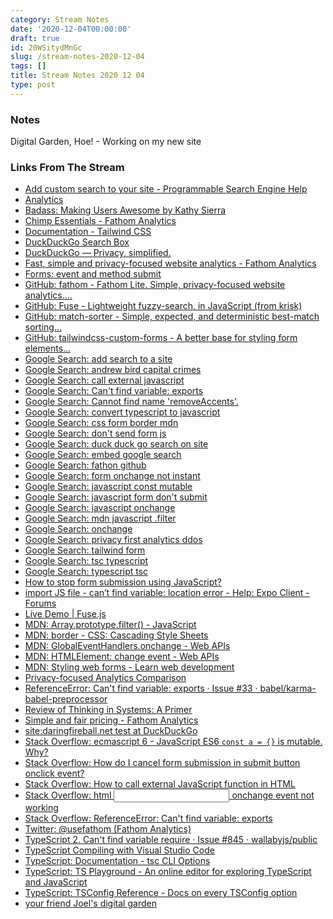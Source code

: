 ```yaml
---
category: Stream Notes
date: '2020-12-04T00:00:00'
draft: true
id: 20WSitydMnGc
slug: /stream-notes-2020-12-04
tags: []
title: Stream Notes 2020 12 04
type: post
---
```


### Notes

Digital Garden, Hoe!  - Working on my new site

### Links From The Stream

- [Add custom search to your site - Programmable Search Engine Help](https://support.google.com/programmable-search/answer/4513903?hl=en)
- [Analytics](https://analytics.google.com/analytics/web/#/report-home/a31091303w57771349p58950178)
- [Badass: Making Users Awesome by Kathy Sierra](https://joelhooks.com/badass-making-users-awesome-by-kathy-sierra)
- [Chimp Essentials - Fathom Analytics](https://app.usefathom.com/share/sqqvo/chimp+essentials#/?range=last_7_days&site=47)
- [Documentation - Tailwind CSS](https://tailwindcss.com/docs)
- [DuckDuckGo Search Box](https://duckduckgo.com/search_box)
- [DuckDuckGo — Privacy, simplified.](https://duckduckgo.com/)
- [Fast, simple and privacy-focused website analytics - Fathom Analytics](https://usefathom.com/)
- [Forms: event and method submit](https://javascript.info/forms-submit)
- [GitHub: fathom - Fathom Lite. Simple, privacy-focused website analytics....](https://github.com/usefathom/fathom)
- [GitHub: Fuse - Lightweight fuzzy-search, in JavaScript (from krisk)](https://github.com/krisk/Fuse)
- [GitHub: match-sorter - Simple, expected, and deterministic best-match sorting...](https://github.com/kentcdodds/match-sorter)
- [GitHub: tailwindcss-custom-forms - A better base for styling form elements...](https://github.com/tailwindlabs/tailwindcss-custom-forms)
- [Google Search: add search to a site](https://www.google.com/search?client=safari&rls=en&q=add+search+to+a+site&ie=UTF-8&oe=UTF-8)
- [Google Search: andrew bird capital crimes](https://www.google.com/search?client=safari&rls=en&q=andrew+bird+capital+crimes&ie=UTF-8&oe=UTF-8)
- [Google Search: call external javascript](https://www.google.com/search?client=safari&rls=en&q=call+external+javascript&ie=UTF-8&oe=UTF-8)
- [Google Search: Can't find variable: exports](https://www.google.com/search?client=safari&rls=en&q=Can%27t+find+variable:+exports&ie=UTF-8&oe=UTF-8)
- [Google Search: Cannot find name 'removeAccents'.](https://www.google.com/search?client=safari&rls=en&q=Cannot+find+name+%27removeAccents%27.&ie=UTF-8&oe=UTF-8)
- [Google Search: convert typescript to javascript](https://www.google.com/search?newwindow=1&client=safari&rls=en&ei=j-fKX-3zCYP45gKX_ZGADQ&q=convert+typescript+to+javascript&oq=convert+typescript+to+javascript&gs_lcp=CgZwc3ktYWIQAzICCAAyAggAMgIIADIGCAAQBxAeMgYIABAHEB4yAggAMgIIADICCAAyAggAMgQIABAeOgQIABBHOggIABAHEAoQHjoECAAQDVDWPFjsRWCWSGgAcAJ4AYABxAGIAZMGkgEDNy4xmAEAoAEBqgEHZ3dzLXdpesgBCMABAQ&sclient=psy-ab&ved=0ahUKEwit98Ce3bXtAhUDvFkKHZd-BNAQ4dUDCAw&uact=5)
- [Google Search: css form border mdn](https://www.google.com/search?newwindow=1&client=safari&rls=en&ei=kfXKX-_QMLH85gLfu46YBA&q=css+form+border+mdn&oq=css+form+border+mdn&gs_lcp=CgZwc3ktYWIQAzIICCEQFhAdEB4yCAghEBYQHRAeMggIIRAWEB0QHjoECAAQRzoFCAAQyQM6AggAOgYIABAWEB46BQghEKABUIENWM8YYPkZaAFwAngAgAF2iAGDA5IBAzMuMZgBAKABAaoBB2d3cy13aXrIAQjAAQE&sclient=psy-ab&ved=0ahUKEwiv3d_M6rXtAhUxvlkKHd-dA0MQ4dUDCAw&uact=5)
- [Google Search: don't send form js](https://www.google.com/search?client=safari&rls=en&q=don%27t+send+form+js&ie=UTF-8&oe=UTF-8)
- [Google Search: duck duck go search on site](https://www.google.com/search?client=safari&rls=en&q=duck+duck+go+search+on+site&ie=UTF-8&oe=UTF-8)
- [Google Search: embed google search](https://www.google.com/search?client=safari&rls=en&q=embed+google+search&ie=UTF-8&oe=UTF-8)
- [Google Search: fathon github](https://www.google.com/search?client=safari&rls=en&q=fathon+github&ie=UTF-8&oe=UTF-8)
- [Google Search: form onchange not instant](https://www.google.com/search?client=safari&rls=en&q=form+onchange+not+instant&ie=UTF-8&oe=UTF-8)
- [Google Search: javascript const mutable](https://www.google.com/search?client=safari&rls=en&q=javascript+const+mutable&ie=UTF-8&oe=UTF-8)
- [Google Search: javascript form don't submit](https://www.google.com/search?client=safari&rls=en&q=javascript+form+don%27t+submit&ie=UTF-8&oe=UTF-8)
- [Google Search: javascript onchange](https://www.google.com/search?client=safari&rls=en&q=javascript+onchange&ie=UTF-8&oe=UTF-8)
- [Google Search: mdn javascript .filter](https://www.google.com/search?client=safari&rls=en&q=mdn+javascript+.filter&ie=UTF-8&oe=UTF-8)
- [Google Search: onchange](https://www.google.com/search?client=safari&rls=en&q=onchange&ie=UTF-8&oe=UTF-8)
- [Google Search: privacy first analytics ddos](https://www.google.com/search?q=privacy+first+analytics+ddos&newwindow=1&client=safari&rls=en&source=lnt&tbs=qdr:m&sa=X&ved=2ahUKEwj5sKn_1bXtAhWJwVkKHWx2DHQQpwV6BAgFECI&biw=1152&bih=587)
- [Google Search: tailwind form](https://www.google.com/search?client=safari&rls=en&q=tailwind+form&ie=UTF-8&oe=UTF-8)
- [Google Search: tsc typescript](https://www.google.com/search?client=safari&rls=en&q=tsc+typescript&ie=UTF-8&oe=UTF-8)
- [Google Search: typescript tsc](https://www.google.com/search?client=safari&rls=en&q=typescript+tsc&ie=UTF-8&oe=UTF-8)
- [How to stop form submission using JavaScript?](https://www.tutorialspoint.com/How-to-stop-form-submission-using-JavaScript)
- [import JS file - can’t find variable: location error - Help: Expo Client - Forums](https://forums.expo.io/t/import-js-file-can-t-find-variable-location-error/38065)
- [Live Demo | Fuse.js](https://fusejs.io/demo.html)
- [MDN: Array.prototype.filter() - JavaScript](https://developer.mozilla.org/en-US/docs/Web/JavaScript/Reference/Global_Objects/Array/filter)
- [MDN: border - CSS: Cascading Style Sheets](https://developer.mozilla.org/en-US/docs/Web/CSS/border)
- [MDN: GlobalEventHandlers.onchange - Web APIs](https://developer.mozilla.org/en-US/docs/Web/API/GlobalEventHandlers/onchange)
- [MDN: HTMLElement: change event - Web APIs](https://developer.mozilla.org/en-US/docs/Web/API/HTMLElement/change_event)
- [MDN: Styling web forms - Learn web development](https://developer.mozilla.org/en-US/docs/Learn/Forms/Styling_web_forms)
- [Privacy-focused Analytics Comparison](https://www.indiehackers.com/post/privacy-focused-analytics-comparison-8109cbccb3)
- [ReferenceError: Can't find variable: exports · Issue #33 · babel/karma-babel-preprocessor](https://github.com/babel/karma-babel-preprocessor/issues/33)
- [Review of Thinking in Systems: A Primer](https://joelhooks.com/review-of-thinking-in-systems-a-primer)
- [Simple and fair pricing - Fathom Analytics](https://usefathom.com/pricing)
- [site:daringfireball.net test at DuckDuckGo](https://duckduckgo.com/?q=site%3Adaringfireball.net+test&ia=web)
- [Stack Overflow: ecmascript 6 - JavaScript ES6 `const a = {}` is mutable. Why?](https://stackoverflow.com/questions/34983693/javascript-es6-const-a-is-mutable-why)
- [Stack Overflow: How do I cancel form submission in submit button onclick event?](https://stackoverflow.com/questions/4227043/how-do-i-cancel-form-submission-in-submit-button-onclick-event)
- [Stack Overflow: How to call external JavaScript function in HTML](https://stackoverflow.com/questions/9530954/how-to-call-external-javascript-function-in-html)
- [Stack Overflow: html <input type="text" /> onchange event not working](https://stackoverflow.com/questions/6290442/html-input-type-text-onchange-event-not-working)
- [Stack Overflow: ReferenceError: Can't find variable: exports](https://stackoverflow.com/questions/43278691/referenceerror-cant-find-variable-exports)
- [Twitter: @usefathom (Fathom Analytics)](https://twitter.com/usefathom?lang=en)
- [TypeScript 2. Can't find variable require · Issue #845 · wallabyjs/public](https://github.com/wallabyjs/public/issues/845)
- [TypeScript Compiling with Visual Studio Code](https://code.visualstudio.com/docs/typescript/typescript-compiling)
- [TypeScript: Documentation - tsc CLI Options](https://www.typescriptlang.org/docs/handbook/compiler-options.html)
- [TypeScript: TS Playground - An online editor for exploring TypeScript and JavaScript](https://www.typescriptlang.org/play?#code/PTAEHUFMBsGMHsC2lQBd5oBYoCoE8AHSAZVgCcBLA1UABWgEM8BzM+AVwDsATAGiwoBnUENANQAd0gAjQRVSQAUCEmYKsTKGYUAbpGF4OY0BoadYKdJMoL+gzAzIoz3UNEiPOofEVKVqAHSKymAAmkYI7NCuqGqcANag8ABmIjQUXrFOKBJMggBcISGgoAC0oACCoASMFmgY7p7ehCTkVOle4jUMdRLYTqCc8LEZzCZmoNJODPHFZZXVtZYYkAAeRJTInDQS8po+rf40gnjbDKv8LqD2jpbYoACqAEoAMsK7sUmxkGSCc+VVQQuaTwVb1UBrDYULY7PagbgUZLJH6QbYmJAECjuMigZEMVDsJzCFLNXxtajBBCcQQ0MwAUVWDEQNUgADVHBQGNJ3KAALygABEAAkYNAMOB4GRogLFFTBPB3AExcwABT0xnM9zsyhc9wASmCKhwDQ8ZC8iElzhB7Bo3zcZmY7AYzEg-Fg0HUiS58D0Ii8AoZTJZggFSRxAvADlQAHJhAA5SASAVBFQAeW+ZF2gldWkgx1QjgUrmkeFATgtOlGWH0KAQiBhwiudokkuiIgMHBx3RYbC43CCJSAA)
- [TypeScript: TSConfig Reference - Docs on every TSConfig option](https://www.typescriptlang.org/tsconfig)
- [your friend Joel's digital garden](https://joelhooks.com/)